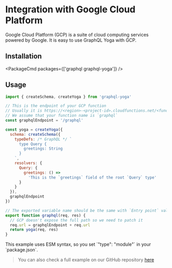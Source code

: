 
# Integration with Google Cloud Platform

Google Cloud Platform (GCP) is a suite of cloud computing services powered by Google.
It is easy to use GraphQL Yoga with GCP.

## Installation

<PackageCmd packages={['graphql graphql-yoga']} />

## Usage

```js
import { createSchema, createYoga } from 'graphql-yoga'

// This is the endpoint of your GCP function
// Usually it is https://<region>-<project-id>.cloudfunctions.net/<function-name>
// We assume that your function name is `graphql`
const graphqlEndpoint = '/graphql'

const yoga = createYoga({
  schema: createSchema({
    typeDefs: /* GraphQL */ `
      type Query {
        greetings: String
      }
    `,
    resolvers: {
      Query: {
        greetings: () =>
          'This is the `greetings` field of the root `Query` type'
      }
    }
  }),
  graphqlEndpoint
})

// The exported variable name should be the same with `Entry point` value defined in Cloud Functions configuration
export function graphql(req, res) {
  // GCP doesn't expose the full path so we need to patch it
  req.url = graphqlEndpoint + req.url
  return yoga(req, res)
}
```

<Callout>
  This example uses ESM syntax, so you set `"type": "module"` in your
  `package.json`.
</Callout>

> You can also check a full example on our GitHub repository [here](https://github.com/dotansimha/graphql-yoga/tree/v3/examples/gcp)
